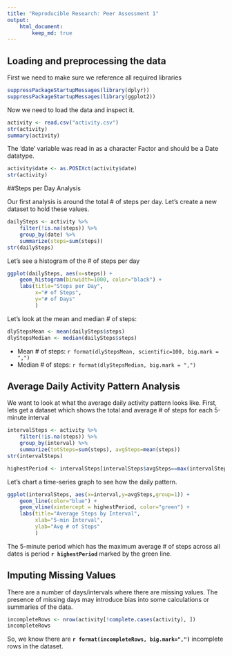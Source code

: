 ```yaml
---
title: "Reproducible Research: Peer Assessment 1"
output:
    html_document:
        keep_md: true
---
```


## Loading and preprocessing the data

First we need to make sure we reference all required libraries
```r
suppressPackageStartupMessages(library(dplyr))
suppressPackageStartupMessages(library(ggplot2))
```

Now we need to load the data and inspect it.
```r
activity <- read.csv("activity.csv")
str(activity)
summary(activity)
```

The 'date' variable was read in as a character Factor and should be a Date datatype.
```r
activity$date <- as.POSIXct(activity$date)
str(activity)
```


##Steps per Day Analysis

Our first analysis is around the total # of steps per day. Let's create a new dataset to hold these values.
```r
dailySteps <- activity %>%
    filter(!is.na(steps)) %>%
    group_by(date) %>%
    summarize(steps=sum(steps))
str(dailySteps)
```

Let's see a histogram of the # of steps per day
```r
ggplot(dailySteps, aes(x=steps)) +
    geom_histogram(binwidth=1000, color="black") +
    labs(title="Steps per Day", 
         x="# of Steps", 
         y="# of Days"
         )
```

Let's look at the mean and median # of steps:
```r
dlyStepsMean <- mean(dailySteps$steps)
dlyStepsMedian <- median(dailySteps$steps)
```
* Mean # of steps: `r format(dlyStepsMean, scientific=100, big.mark = ",")`
* Median # of steps: `r format(dlyStepsMedian, big.mark = ",")`

## Average Daily Activity Pattern Analysis

We want to look at what the average daily activity pattern looks like.  First, lets get a dataset which shows the total and average # of steps for each 5-minute interval
```r
intervalSteps <- activity %>%
    filter(!is.na(steps)) %>%
    group_by(interval) %>%
    summarize(totSteps=sum(steps), avgSteps=mean(steps))
str(intervalSteps)
```

```r
highestPeriod <- intervalSteps[intervalSteps$avgSteps==max(intervalSteps$avgSteps),]$interval
```


Let's chart a time-series graph to see how the daily pattern.
```r
ggplot(intervalSteps, aes(x=interval,y=avgSteps,group=1)) +
    geom_line(color="blue") +
    geom_vline(xintercept = highestPeriod, color="green") +
    labs(title="Average Steps by Interval",
         xlab="5-min Interval",
         ylab="Avg # of Steps"
         )
```

The 5-minute period which has the maximum average # of steps across all dates is period **`r highestPeriod`** marked by the green line.


## Imputing Missing Values

There are a number of days/intervals where there are missing values. The presence of missing days may introduce bias into some calculations or summaries of the data.

```r
incompleteRows <- nrow(activity[!complete.cases(activity), ])
incompleteRows
```

So, we know there are **`r format(incompleteRows, big.mark=",")`** incomplete rows in the dataset.